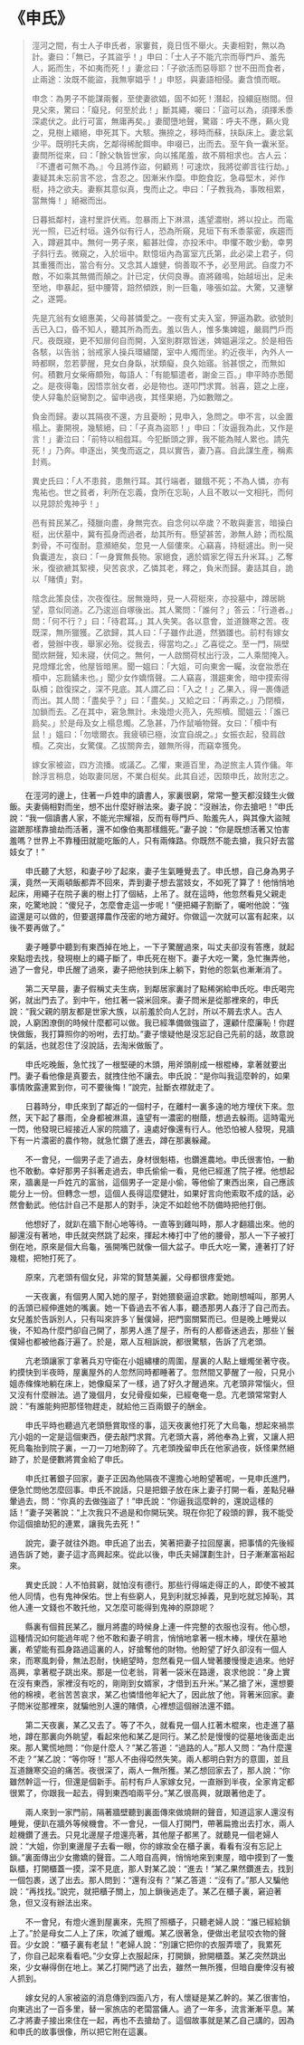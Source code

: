 # 《申氏》

> 涇河之間，有士人子申氏者，家窶貧，竟日恆不舉火。夫妻相對，無以為計。妻曰：「無已，子其盜乎！」申曰：「士人子不能亢宗而辱門戶、羞先人，跖而生，不如夷而死！」妻忿曰：「子欲活而惡辱耶？世不田而食者，止兩途：汝既不能盜，我無寧娼乎！」申怒，與妻語相侵。妻含憤而眠。
>
> 申念：為男子不能謀兩餐，至使妻欲娼，固不如死！潛起，投繯庭樹間。但見父來，驚曰：「癡兒，何至於此！」斷其繩，囑曰：「盜可以為，須擇禾黍深處伏之。此行可富，無庸再矣。」妻聞墮地聲，驚寤：呼夫不應，爇火覓之，見樹上繯絕，申死其下。大駭。撫捺之，移時而蘇，扶臥床上。妻忿氣少平。既明托夫病，乞鄰得稀酡餌申。申啜已，出而去。至午負一囊米至。妻問所從來，曰：「餘父執皆世家，向以搖尾羞，故不屑相求也。古人云：『不遭者可無不為。』今且將作盜，何顧焉！可速炊，我將從卿言往行劫。」妻疑其未忘前言不忿，含忍之。因漸米作糜。申飽食訖，急尋堅木，斧作梃，持之欲夫。妻察其意似真，曳而止之。申曰：「子教我為，事敗相累，當無悔！」絕裾而出。
>
> 日暮抵鄰村，違村里許伏焉。忽暴雨上下淋濕，遙望濃樹，將以投止。而電光一照，已近村垣。遠外似有行人，恐為所窺，見垣下有禾黍蒙密，疾趨而入，蹲避其中。無何一男子來，軀甚壯偉，亦投禾中。申懼不敢少動，幸男子斜行去。微窺之，入於垣中。默憶垣內為富室亢氏第，此必梁上君子，伺其重獲而出，當合有分。又念其人雄健，倘善取不予，必至用武。自度力不敵，不如乘其無備而顛之。計已定，伏伺良專。直將雞鳴，始越垣出，足未至地，申暴起，挺中腰膂，踣然傾跌，則一巨龜，喙張如盆。大驚，又連擊之，遂斃。
>
> 先是亢翁有女絕惠美，父母甚憐愛之。一夜有丈夫入室，狎逼為歡。欲號則舌已入口，昏不知人，聽其所為而去。羞以告人，惟多集婢媼，嚴肩門戶而尺。夜既寢，更不知扉何自而開，入室則群眾皆迷，婢媼遍淫之。於是相告各駭，以告翁；翁戒家人操兵環繡闥，室中人燭而坐。約近夜半，內外人一時都瞑，忽若夢醒，見女白身臥，狀類癡，良久始寤。翁甚恨之，而無如何。積數月女柴瘠頗殆，每語人：「有能驅遣者，謝金三百。」申平時亦悉聞之。是夜得龜，因悟祟翁女者，必是物也。遂叩門求賞。翁喜，筵之上座，使人舁龜於庭臠割之。留申過夜，其怪果絕，乃如數贈之。
>
> 負金而歸。妻以其隔夜不還，方且憂盼；見申入，急問之。申不言，以金置榻上。妻開視，幾駭絕，曰：「子真為盜耶！」申曰：「汝逼我為此，又作是言！」妻泣曰：「前特以相戲耳。今犯斷頭之罪，我不能為賊人累也。請先死！」乃奔。申逐出，笑曳而返之，具以實告，妻乃喜。自此謀生產，稱素封焉。
>
> 異史氏曰：「人不患貧，患無行耳。其行端者，雖餓不死；不為人憐，亦有鬼祐也。世之貧者，利所在忘義，食所在忘恥，人且不敢以一文相托，而何以見諒於鬼神乎！」
>
> 邑有貧民某乙，殘臘向盡，身無完衣。自念何以卒歲？不敢與妻言，暗操白梃，出伏墓中，冀有孤身而過者，劫其所有。懸望甚苦，渺無人跡；而松風刺骨，不可復耐。意瀕絕矣，忽見一人傴僂來。心竊喜，持梃遽出。則一臾負囊道左，哀曰：「一身實無長物。家絕食，適於婿家乞得五升米耳。」乙奪米，復欲褫其絮襖，臾苦哀求，乙憐其老，釋之，負米而歸。妻詰其自，詭以「賭債」對。
>
> 陰念此策良佳，次夜復往。居無幾時，見一人荷梃來，亦投墓中，蹲居眺望，意似同道。乙乃逡巡自塚後出。其人驚問：「誰何？」答云：「行道者。」問：「何不行？」曰：「待君耳。」其人失笑。各以意會，並道饑寒之苦。夜既深，無所獵獲。乙欲歸，其人曰：「子雖作此道，然猶雛也。前村有嫁女者，營辦中夜，舉家必殆。從我去，得當均之。」乙喜從之。至一門，隔壁聞炊餅聲，知未寢，伏伺之。無何，一人啟關荷杖出行汲，二人乘間掩入。見燈輝北舍，他屋皆暗黑。聞一媼曰：「大姐，可向東舍一矚，汝奩妝悉在櫝中，忘扃鐍未也。」聞少女作嬌惰聲。二人竊喜，潛趨東舍，暗中摸索得臥櫝；啟復探之，深不見底。其人謂乙曰：「入之！」乙果入，得一裹傳遞而出。其人問：「盡矣乎？」曰：「盡矣。」又給之曰：「再索之。」乃閉櫝，加鎖而去。乙在其中，窘急無計。未幾燈火亮入，先照櫝。聞媼云：「誰已扃矣。」於是母及女上榻息燭。乙急甚，乃作鼠嚙物聲。女曰：「櫝中有鼠！」媼曰：「勿壞爾衣。我疲頓已極，汝宜自覘之。」女振衣起，發肩啟櫝。乙突出，女驚僕。乙拔關奔去，雖無所得，而竊幸獲免。
>
> 嫁女家被盜，四方流播。或議乙。乙懼，東遁百里，為逆旅主人賃作傭。年餘浮言稍息，始取妻同居，不業白梃矣。此其自述，因類申氏，故附志之。

&emsp;&emsp;在涇河的邊上，住著一戶姓申的讀書人，家裏很窮，常常一整天都沒錢生火做飯。夫妻倆相對而坐，想不出什麼好辦法來。妻子說：“沒辦法，你去搶吧！”申氏說：“我一個讀書人家，不能光宗耀祖，反而有辱門戶、貽羞先人，與其像大盜賊盜蹠那樣靠搶劫而活著，還不如像伯夷那樣餓死。”妻子說：“你是既想活著又怕害羞嗎？世界上不靠種田就能吃飯的人，只有兩條路。你既然不能去搶，我只好去當妓女了！”

&emsp;&emsp;申氏聽了大怒，和妻子吵了起來，妻子生氣睡覺去了。申氏想，自己身為男子漢，竟然一天兩頓飯都弄不回來，弄到妻子想去當妓女，不如死了算了！他悄悄地起床，用繩子在院子裏的樹上打了個結，上吊了。就在這時，他忽然看見父親走來，吃驚地說：“傻兒子，怎麼會走這一步呢！”便把繩子割斷了，囑咐他說：“強盜還是可以做的，但要選擇農作茂密的地方藏好。你做這一次就可以富有起來，以後不要再做了。”

&emsp;&emsp;妻子睡夢中聽到有東西掉在地上，一下子驚醒過來，叫丈夫卻沒有答應，就起來點燈去找，發現樹上的繩子斷了，申氏死在樹下。妻子大吃一驚，急忙撫弄他，過了一會兒，申氏醒了過來，妻子把他扶到床上躺下，對他的怨氣也漸漸消了。

&emsp;&emsp;第二天早晨，妻子假稱丈夫生病，到鄰居家裏討了點稀粥給申氏吃。申氏喝完粥，就出門去了。到中午，他扛著一袋米回來。妻子問米是從那裡來的，申氏說：“我父親的朋友都是世家大族，以前羞於向人乞討，所以不屑去求人。古人說，人窮困潦倒的時候什麼都可以做。我已經準備做強盜了，還顧什麼廉恥！你趕快做飯，我打算照你的吩咐，去打劫。”妻子懷疑他是沒忘記自己先前的話，故意說的氣話，也就忍住了沒說話，去淘米做飯了。

&emsp;&emsp;申氏吃晚飯，急忙找了一根堅硬的木頭，用斧頭削成一根棍棒，拿著就要出門。妻子看他像是真要去，就拽住他不讓去。申氏說：“是你叫我這麼幹的，如果事情敗露連累到你，可不要後悔！”說完，扯斷衣襟就走了。

&emsp;&emsp;日暮時分，申氏來到了鄰近的一個村子，在離村一裏多遠的地方埋伏下來。忽然，天下起了暴雨，全身都被淋濕，遠望有一濃密的樹蔭，想過去躲雨。這時電光一閃，他發現已經接近人家的院牆了，遠處好像還有行人。他恐怕被人發現，見牆下有一片濃密的農作物，就急忙鑽了進去，蹲在那裏躲藏。

&emsp;&emsp;不一會兒，一個男子走了過去，身材很魁梧，也鑽進農地。申氏很害怕，一動也不敢動。幸好那男子斜著走過去，申氏偷偷一看，見他已經進了院子裡。他想起來，牆裏是一戶姓亢的富翁，這個男子一定是小偷，等他偷了東西出來，自己應該能分上一份。但轉念一想，這個人長得這麼健壯，如果好言向他索取不成的話，必然會動武。他估計自己不是那人的對手，決定不如趁他不防備時把他打倒。

&emsp;&emsp;他想好了，就趴在牆下耐心地等待。一直等到雞叫時，那人才翻牆出來。他的腳還沒有著地，申氏就突然跳了起來，揮起木棒打中了他的腰骨，那人一下子被打倒在地，原來是個大烏龜，張開嘴巴就像一個大盆子。申氏大吃一驚，連著打了好幾棍，把牠打死了。

&emsp;&emsp;原來，亢老頭有個女兒，非常的賢慧美麗，父母都很疼愛她。

&emsp;&emsp;一天夜裏，有個男人闖入她的屋子，對她猥褻逼迫求歡。她剛想喊叫，那男人的舌頭已經伸進她的嘴裏。她一下昏過去不省人事，聽憑那男人姦汙了自己而去。女兒羞於告訴別人，只有叫來許多丫鬟僕婦，把門窗關緊而已。但是晚上睡覺以後，不知為什麼門卻自己開了，那男人進了屋子，所有的人都昏迷過去，那些丫鬟僕婦也都被他姦汙遍了。於是，眾人互相訴說，都很驚駭，告訴了亢老頭。

&emsp;&emsp;亢老頭讓家丁拿著兵刃守衛在小姐繡樓的周圍，屋裏的人點上蠟燭坐著守夜。約摸快到半夜時，屋裏屋外的人忽然同時都睡著了。忽然間又夢醒了一般，只見小姐赤條條地躺在床上，她像癡呆了一樣，過了好久才醒過來。亢老頭非常惱火，但又沒有什麼辦法。過了幾個月，女兒骨瘦如柴，已經奄奄一息。亢老頭常常對人說：“有誰能夠把那怪物趕走，就給他三百兩銀子的酬金。

&emsp;&emsp;申氏平時也聽過亢老頭懸賞取怪的事，這天夜裏他打死了大烏龜，想起來禍祟亢小姐的一定是這個東西，便去敲門求賞。亢老頭大喜，將他奉為上賓，又讓人把死烏龜抬到院子裏，一刀一刀地割碎了。亢老頭挽留申氏在他家過夜，妖怪果然絕跡了，於是便數將賞金給了申氏。

&emsp;&emsp;申氏扛著銀子回家，妻子正因為他隔夜不還擔心地盼望著呢，一見申氏進門，便急忙問他怎麼回事。申氏不說話，只是把銀子放在床上妻子打開一看，差點兒嚇暈過去，問：“你真的去做強盜了！”申氏說：“你逼我這麼幹的，還說這樣的話！”妻子哭著說：“上次我只不過是和你開玩笑。現在你犯了殺頭的罪，我不能受你這個搶劫犯的連累，讓我先去死！”

&emsp;&emsp;說完，妻子就往外跑。申氏追了出去，笑著把妻子拉回屋裏，把事情的先後經過告訴了她，妻子這才高興起來。從此以後，申氏夫婦謀劃生計，日子漸漸富裕起來。

&emsp;&emsp;異史氏說：人不怕貧窮，就怕沒有德行。那些行得端走得正的人，即使不被其他人同情，也有鬼神保佑。世上有些窮人，見到利就忘掉義，見到吃就忘掉恥，其他人連一文錢也不敢托他，又怎麼可能得到鬼神的原諒呢？

&emsp;&emsp;縣裏有個貧民某乙，臘月將盡的時候身上連一件完整的衣服也沒有。他心想，這種情況如何能過年呢？他不敢和妻子明言，悄悄地拿著一根木棒，埋伏在墓地裏，希望能有孤身路過這裏的人，好搶奪他的財物。他盼望了好久卻沒有一個人來，而寒風刺骨，無法忍耐，快絕望時，忽然看見一個人彎著腰慢慢走過來。他好高興，拿著棍子跳出來。那是一位老翁，背著一袋米在路邊，哀求他說：“身上實在沒有東西，家裡沒有吃的，剛剛到女婿家，才借到五升米。”某乙搶了米，還想要他的棉襖，老翁苦苦哀求，某乙也憐惜他年紀大了，因此放了他，背著米回家。妻子問米從那裡來，就騙他別人還的賭債，心裡想這個辦法還不錯。

&emsp;&emsp;第二天夜裏，某乙又去了。等了不久，就看見一個人扛著木棍來，也走進了墓地，蹲在那裏向外眺望，看起來他和某乙是同行。某乙於是慢慢的從墓地後面走出來。那人驚慌地問：“你是什麼人？”某乙答道：“過路的人。”那人又問：“為什麼還不走？”某乙說：“等你呀！”那人不由得啞然失笑。兩人都明白對方的意圖，並且互道饑寒交迫的痛苦。夜很深了，兩人一無所獲。某乙想回家去了，那人說：“你雖然幹這一行，但還是個新手。前村有戶人家嫁女兒，一直辦到半夜，全家肯定都很累了，你跟我一起去，得到東西咱兩平分。”某乙很高興，就跟著他走了。

&emsp;&emsp;兩人來到一家門前，隔著牆壁聽到裏面傳來做燒餅的聲音，知道這家人還沒有睡覺，便趴在牆外等候機會。不一會兒，一個人打開門，帶著扁擔出去打水，兩人趁機鑽了進去。只見北邊屋子燈還亮著，其他屋子都黑了。就聽見一個老婦人說：“大姐，你到東邊屋子去看一眼，你的嫁妝全在櫃子裏，看看有沒有忘記上鎖。”裏面傳出少女撒嬌的聲音。二人暗自高興，悄悄地來到東屋，暗中摸到了一隻臥櫃，打開櫃蓋一摸，深不見底，那人對某乙說：“進去！”某乙果然鑽進去，找到一個包裹，送了出去。那人問到：“還有沒有？”某乙答道：“沒有了。”那人又騙他說：“再找找。”說完，就把櫃子關上，加上鎖後逃走了。某乙在櫃子裏，窘迫著急，但又沒有辦法出來。

&emsp;&emsp;不一會兒，有燈火進到屋裏來，先照了照櫃子，只聽老婦人說：“誰已經給鎖上了。”於是母女二人上了床，吹滅了蠟燭。某乙很著急，便做出老鼠咬衣物的聲音。少女說：“櫃子裏有老鼠！”老婦人說：“別讓它把你的衣服弄壞了，我累死了，你自己起來看看吧。”少女穿上衣服起床，打開鎖，掀開櫃蓋。某乙突然跳出來，少女嚇得倒在地上。某乙打開門逃了出去，雖然一無所獲，但暗自慶倖沒有被人抓到。

&emsp;&emsp;嫁女兒的人家被盜的消息傳到四面八方，有人懷疑是某乙幹的。某乙很害怕，向東逃出了一百多里，替一家旅店的老闆當傭人。過了一年多，流言漸漸平息。某乙才將妻子接出來住在一起，再也不去搶劫了。這個故事就是某乙自己講的，因為和申氏的故事很像，所以把它附在這裏。
